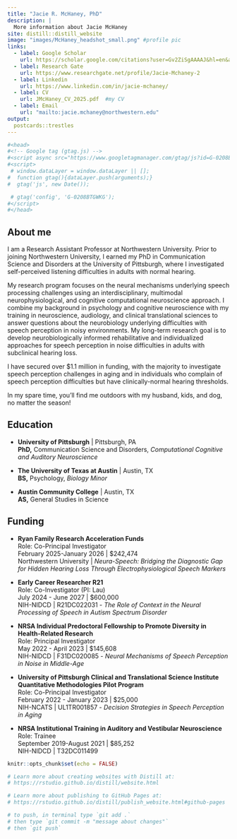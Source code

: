 ```yaml
---
title: "Jacie R. McHaney, PhD"
description: |
  More information about Jacie McHaney
site: distill::distill_website
image: "images/McHaney_headshot_small.png" #profile pic
links:
  - label: Google Scholar
    url: https://scholar.google.com/citations?user=Gv2ZiSgAAAAJ&hl=en&authuser=1
  - label: Research Gate
    url: https://www.researchgate.net/profile/Jacie-Mchaney-2
  - label: Linkedin
    url: https://www.linkedin.com/in/jacie-mchaney/
  - label: CV
    url: JMcHaney_CV_2025.pdf  #my CV
  - label: Email
    url: "mailto:jacie.mchaney@northwestern.edu"
output:
  postcards::trestles
---
```

```r
#<head>
#<!-- Google tag (gtag.js) -->
#<script async src="https://www.googletagmanager.com/gtag/js?id=G-0208BTGWKG"></script>
#<script>
 # window.dataLayer = window.dataLayer || [];
#  function gtag(){dataLayer.push(arguments);}
#  gtag('js', new Date());

 # gtag('config', 'G-0208BTGWKG');
#</script>
#</head>
```

## About me

I am a Research Assistant Professor at Northwestern University. Prior to joining Northwestern University, I earned my PhD in Communication Science and Disorders at the University of Pittsburgh, where I investigated self-perceived listening difficulties in adults with normal hearing.

My research program focuses on the neural mechanisms underlying speech processing challenges using an interdisciplinary, multimodal neurophysiological, and cognitive computational neuroscience approach. I combine my background in psychology and cognitive neuroscience with my training in neuroscience, audiology, and clinical translational sciences to answer questions about the neurobiology underlying difficulties with speech perception in noisy environments. My long-term research goal is to develop neurobiologically informed rehabilitative and individualized approaches for speech perception in noise difficulties in adults with subclinical hearing loss.

I have secured over $1.1 million in funding, with the majority to investigate speech perception challenges in aging and in individuals who complain of speech perception difficulties but have clinically-normal hearing thresholds. 

In my spare time, you'll find me outdoors with my husband, kids, and dog, no matter the season!


## Education

- **University of Pittsburgh** | Pittsburgh, PA
<br>
**PhD,** Communication Science and Disorders, *Computational Cognitive and Auditory Neuroscience* 

- **The University of Texas at Austin** | Austin, TX
<br>
**BS,** Psychology, *Biology Minor*

- **Austin Community College** | Austin, TX
<br>
**AS,** General Studies in Science


## Funding

- **Ryan Family Research Acceleration Funds**
<br>Role: Co-Principal Investigator
<br>February 2025-January 2026 | $242,474
<br>Northwestern University | *Neura-Speech: Bridging the Diagnostic Gap for Hidden Hearing Loss Through Electrophysiological Speech Markers*

- **Early Career Researcher R21**
<br>Role: Co-Investigator (PI: Lau)
<br>July 2024 - June 2027 | $600,000
<br>NIH-NIDCD | R21DC022031 - *The Role of Context in the Neural Processing of Speech in Autism Spectrum Disorder*
  
- **NRSA Individual Predoctoral Fellowship to Promote Diversity in Health-Related Research**
<br>Role: Principal Investigator
<br>May 2022 - April 2023 | $145,608
<br>NIH-NIDCD | F31DC020085 - *Neural Mechanisms of Speech Perception in Noise in Middle-Age*

- **University of Pittsburgh Clinical and Translational Science Institute Quantitative Methodologies Pilot Program**
<br>Role: Co-Principal Investigator
<br>February 2022 - January 2023 | $25,000
<br>NIH-NCATS | UL1TR001857 - *Decision Strategies in Speech Perception in Aging* 

- **NRSA Institutional Training in Auditory and Vestibular Neuroscience**
<br>Role: Trainee
<br>September 2019-August 2021 | $85,252
<br>NIH-NIDCD | T32DC011499 



```r
knitr::opts_chunk$set(echo = FALSE)

# Learn more about creating websites with Distill at:
# https://rstudio.github.io/distill/website.html

# Learn more about publishing to GitHub Pages at:
# https://rstudio.github.io/distill/publish_website.html#github-pages

# to push, in terminal type `git add .`
# then type `git commit -m "message about changes"`
# then `git push`

```

